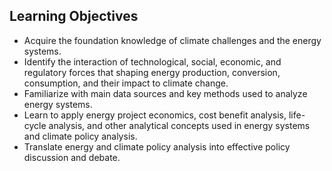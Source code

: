 ## Learning Objectives

-	Acquire the foundation knowledge of climate challenges and the energy systems.  
-	Identify the interaction of technological, social, economic, and regulatory forces that shaping energy production, conversion, consumption, and their impact to climate change.  
-	Familiarize with main data sources and key methods used to analyze energy systems.  
-	Learn to apply energy project economics, cost benefit analysis, life-cycle analysis, and other analytical concepts used in energy systems and climate policy analysis.  
-	Translate energy and climate policy analysis into effective policy discussion and debate.  
